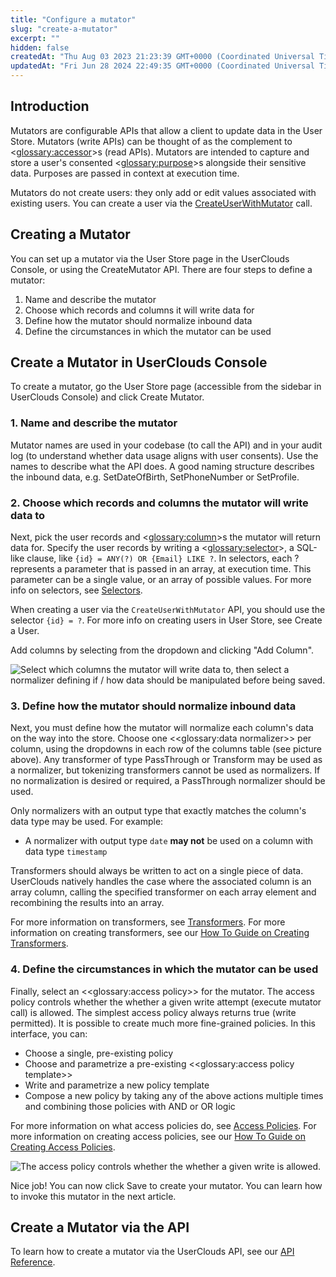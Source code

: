 ```yaml
---
title: "Configure a mutator"
slug: "create-a-mutator"
excerpt: ""
hidden: false
createdAt: "Thu Aug 03 2023 21:23:39 GMT+0000 (Coordinated Universal Time)"
updatedAt: "Fri Jun 28 2024 22:49:35 GMT+0000 (Coordinated Universal Time)"
---
```

## Introduction

Mutators are configurable APIs that allow a client to update data in the User Store. Mutators (write APIs) can be thought of as the complement to <<glossary:accessor>>s (read APIs). Mutators are intended to capture and store a user's consented <<glossary:purpose>>s alongside their sensitive data. Purposes are passed in context at execution time. 

Mutators do not create users: they only add or edit values associated with existing users. You can create a user via the [CreateUserWithMutator](https://docs.userclouds.com/reference/post_userstore-api-users)  call. 

## Creating a Mutator

You can set up a mutator via the User Store page in the UserClouds Console, or using the CreateMutator API. There are four steps to define a mutator:

1. Name and describe the mutator
2. Choose which records and columns it will write data for
3. Define how the mutator should normalize inbound data
4. Define the circumstances in which the mutator can be used

## Create a Mutator in UserClouds Console

To create a mutator, go the User Store page (accessible from the sidebar in UserClouds Console) and click Create Mutator. 

### 1. Name and describe the mutator

Mutator names are used in your codebase (to call the API) and in your audit log (to understand whether data usage aligns with user consents). Use the names to describe what the API does. A good naming structure describes the inbound data, e.g. SetDateOfBirth, SetPhoneNumber or SetProfile.

### 2. Choose which records and columns the mutator will write data to

Next, pick the user records and <<glossary:column>>s the mutator will return data for. Specify the user records by writing a <<glossary:selector>>, a SQL-like clause, like `{id} = ANY(?) OR {Email} LIKE ?`. In selectors, each ? represents a parameter that is passed in an array, at execution time. This parameter can be a single value, or an array of possible values. For more info on selectors, see [Selectors](https://docs.userclouds.com/docs/selectors).

When creating a user via the `CreateUserWithMutator` API, you should use the selector `{id} = ?`. For more info on creating users in User Store, see Create a User. 

Add columns by selecting from the dropdown and clicking "Add Column".

![Select which columns the mutator will write data to, then select a normalizer defining if / how data should be manipulated before being saved. ](https://files.readme.io/b410a49-image.png)


### 3. Define how the mutator should normalize inbound data

Next, you must define how the mutator will normalize each column's data on the way into the store. Choose one <<glossary:data normalizer>> per column, using the dropdowns in each row of the columns table (see picture above). Any transformer of type PassThrough or Transform may be used as a normalizer, but tokenizing transformers cannot be used as normalizers. If no normalization is desired or required, a PassThrough normalizer should be used.

Only normalizers with an output type that exactly matches the column's data type may be used. For example: 

- A normalizer with output type `date` **may not** be used on a column with data type `timestamp`

Transformers should always be written to act on a single piece of data. UserClouds natively handles the case where the associated column is an array column, calling the specified transformer on each array element and recombining the results into an array.

For more information on transformers, see [Transformers](https://docs.userclouds.com/docs/transformers-1). For more information on creating transformers, see our [How To Guide on Creating Transformers](https://docs.userclouds.com/docs/create-a-transformer).

### 4. Define the circumstances in which the mutator can be used

Finally, select an <<glossary:access policy>> for the mutator. The access policy controls whether the whether a given write attempt (execute mutator call) is allowed. The simplest access policy always returns true (write permitted). It is possible to create much more fine-grained policies. In this interface, you can:

- Choose a single, pre-existing policy
- Choose and parametrize a pre-existing <<glossary:access policy template>>
- Write and parametrize a new policy template
- Compose a new policy by taking any of the above actions multiple times and combining those policies with AND or OR logic

For more information on what access policies do, see [Access Policies](https://docs.userclouds.com/docs/access-policies-1). For more information on creating access policies, see our [How To Guide on Creating Access Policies](https://docs.userclouds.com/docs/create-an-access-policy).

![The access policy controls whether the whether a given write is allowed.](https://files.readme.io/8cb3a7a-spaces_66DzLwptb2SejhKV7Bhn_uploads_CroH4gBpzCJ5B5zSLyq5_image.webp)


Nice job! You can now click Save to create your mutator. You can learn how to invoke this mutator in the next article.

## Create a Mutator via the API

To learn how to create a mutator via the UserClouds API, see our [API Reference](https://docs.userclouds.com/reference/post_userstore-config-mutators).
